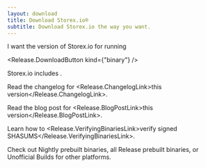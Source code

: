 ```yaml
---
layout: download
title: Download Storex.io®
subtitle: Download Storex.io the way you want.
---
```


<section>
I want the <Release.VersionDropdown /> version of Storex.io for <Release.OperatingSystemDropdown /> running <Release.BitnessDropdown />

<Release.DownloadButton kind={"binary"} />
</section>

<section>
Storex.io includes <Release.NpmLink />.

Read the changelog for <Release.ChangelogLink>this version</Release.ChangelogLink>.

Read the blog post for <Release.BlogPostLink>this version</Release.BlogPostLink>.

Learn how to <Release.VerifyingBinariesLink>verify signed SHASUMS</Release.VerifyingBinariesLink>.

Check out <LinkWithArrow href="https://nodejs.org/download/nightly/">Nightly</LinkWithArrow> prebuilt binaries, all <LinkWithArrow href="https://nodejs.org/download/release/">Release</LinkWithArrow> prebuilt binaries, or <LinkWithArrow href="https://unofficial-builds.nodejs.org/download/">Unofficial Builds</LinkWithArrow> for other platforms.

</section>
